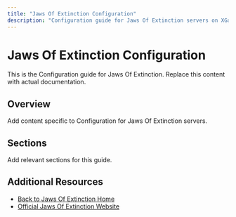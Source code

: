 ```yaml
---
title: "Jaws Of Extinction Configuration"
description: "Configuration guide for Jaws Of Extinction servers on XGamingServer"
---
```


# Jaws Of Extinction Configuration

This is the Configuration guide for Jaws Of Extinction. Replace this content with actual documentation.

## Overview

Add content specific to Configuration for Jaws Of Extinction servers.

## Sections

Add relevant sections for this guide.

## Additional Resources

- [Back to Jaws Of Extinction Home](./index)
- [Official Jaws Of Extinction Website](https://example.com)
